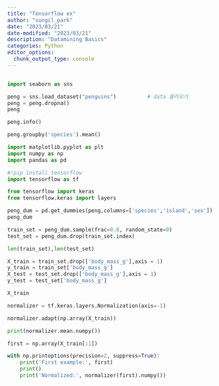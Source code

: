 ```yaml
---
title: "Tensorflow ex"
author: "sungil_park"
date: "2023/03/21"
date-modified: "2023/03/21"
description: "Datamining Basics"
categories: Python
editor_options: 
  chunk_output_type: console
---
```


```r
```

```python
import seaborn as sns

peng = sns.load_dataset("penguins")          # data 불러오기
peng = peng.dropna()     
peng
```

```python
peng.info()
```

```python
peng.groupby('species').mean()
```

```python
import matplotlib.pyplot as plt
import numpy as np
import pandas as pd
```

```python
#!pip install tensorflow
import tensorflow as tf

from tensorflow import keras
from tensorflow.keras import layers
```

```python
peng_dum = pd.get_dummies(peng,columns=['species','island','sex'])
peng_dum
```

```python
train_set = peng_dum.sample(frac=0.8, random_state=0)
test_set = peng_dum.drop(train_set.index)
```

```python
len(train_set),len(test_set)
```

```python
X_train = train_set.drop(['body_mass_g'],axis = 1)
y_train = train_set['body_mass_g']
X_test = test_set.drop(['body_mass_g'],axis = 1)
y_test = test_set['body_mass_g']
```

```python
X_train
```

```python
normalizer = tf.keras.layers.Normalization(axis=-1)

normalizer.adapt(np.array(X_train))

print(normalizer.mean.numpy())

```

```python
first = np.array(X_train[:1])

with np.printoptions(precision=2, suppress=True):
    print('First example:', first)
    print()
    print('Normalized:', normalizer(first).numpy())

```
